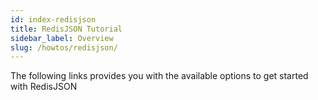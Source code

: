```yaml
---
id: index-redisjson
title: RedisJSON Tutorial
sidebar_label: Overview 
slug: /howtos/redisjson/
---
```





The following links provides you with the available options to get started with RedisJSON

<div class="row">

 <div class="col">
     <RedisCard 
        title="Getting Started with RedisJSON" 
        imgPath="redisinsight.png"
        description="Getting Started with RedisJSON" 
        preview="redisinsight.png"
        page="/howtos/redisjson/getting-started"
        />
</div>

 <div class="col">
    <RedisCard
        title="RedisJSON and Python"
        description="How to store JSON documents in Redis with Python"
        page="/howtos/redisjson/using-python"
        />
 </div>

 <div class="col">
    <RedisCard
        title="RedisJSON and NodeJS"
        description="How to cache JSON data in Redis with NodeJS"
        page="/howtos/redisjson/using-nodejs"
        />
 </div>

</div>

<div class="row">

 <div class="col">
    <RedisCard
        title="RedisJSON and Ruby"
        description="How to cache JSON data in Redis with Ruby"
        page="/howtos/redisjson/using-ruby"
        />
 </div>

 <div class="col">
    <RedisCard
        title="RedisJSON and Go"
        description="How to cache JSON data in Redis with Go"
        page="/howtos/redisjson/using-go"
        />
 </div>


 <div class="col">
    <RedisCard
        title="RedisJSON and Java"
        description="How to cache JSON data in Redis with Java"
        page="/howtos/redisjson/using-java"
        />
 </div>
</div>

<div class="row">

 <div class="col">
    <RedisCard
        title="Visualize your JSON data using RedisInsight"
        description="How to visualize and edit your JSON data using RedisInsight"
        page="/howtos/redisjson/using-redisinsight"
        />
 </div>

 
 <div class="col">
    <RedisCard
        title="Import Nested JSON data using Redis & Python"
        description="How to store and retrieve Nested JSON document in Redis"
        page="/howtos/redisjson/storing-complex-json-document"
        />
   </div>
  
  <div class="col">
    <RedisCard
        title="How to index JSON documents using RediSearch"
        description="How to index JSON document using RedisJSON & RediSearch"
        page="/howtos/redisjson/jsonind-document"
        />
  </div>
</div>

<div class="row">


 <div class="col">
    <RedisCard
        title="RedisJSON Cheatsheet"
        description="Basic RedisJSON commands"
        page="/howtos/redisjson/redisjson-cheatsheet"
        />
 </div>



 <div class="col">
    <RedisCard
        title="Shopping Cart using RedisJSON"
        description="Implementing a Shopping Cart using NodeJS & RedisJSON"
        page="/howtos/redisjson/shoppingcart/"
        />
 </div>


   <div class="col">
    <RedisCard
        title="Storing and retrieving JSON document using NodeJS"
        description="How to store and retrieve JSON document using NodeJS"
        page="/howtos/redisjson/storing-json-using-nodejs"
        />
 </div>

</div>



